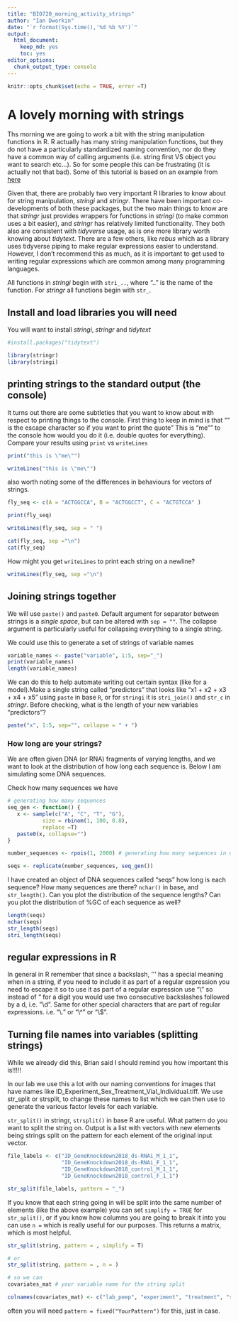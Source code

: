 ```yaml
---
title: "BIO720_morning_activity_strings"
author: "Ian Dworkin"
date: "`r format(Sys.time(),'%d %b %Y')`"
output: 
  html_document: 
    keep_md: yes
    toc: yes
editor_options: 
  chunk_output_type: console
---
```


```r
knitr::opts_chunk$set(echo = TRUE, error =T)
```

# A lovely morning with strings

Ths morning we are going to work a bit with the string manipulation functions in R. R actually has many string manipulation functions, but they do not have a particularly standardized naming convention, nor do they have a common way of calling arguments (i.e. string first VS object you want to search etc...). So for some people this can be frustrating (it is actually not that bad). Some of this tutorial is based on an example from [here](https://francoismichonneau.net/2017/04/tidytext-origins-of-species/)

Given that, there are probably two very important R libraries to know about for string manipulation, *stringi* and *stringr*. There have been important co-developments of both these packages, but the two main things to know are that *stringr* just provides wrappers for functions in *stringi* (to make common uses a bit easier), and *stringr* has relatively limited functionality. They both also are consistent with *tidyverse* usage, as is one more library worth knowing about *tidytext*. There are a few others, like *rebus* which as a library uses tidyverse piping to make regular expressions easier to understand. However, I don't recommend this as much, as it is important to get used to writing regular expressions which are common among many programming languages.

All functions in *stringi* begin with `stri_..`, where ".." is the name of the function. For *stringr* all functions begin with `str_`.

## Install and load libraries you will need

You will want to install *stringi*, *stringr* and *tidytext*

```r
#install.packages("tidytext")
```

```r
library(stringr)
library(stringi)
```


## printing strings to the standard output (the console)

It turns out there are some subtleties that you want to know about with respect to printing things to the console. First thing to keep in mind is that "\" is the escape character so if you want to print the quote " This is "me"" to the console how would you do it (i.e. double quotes for everything). Compare your results using `print` vs `writeLines`

```r
print("this is \"me\"")
```


```r
writeLines("this is \"me\"")
```

also worth noting some of the differences in behaviours for vectors of strings.

```r
fly_seq <- c(A = "ACTGGCCA", B = "ACTGGCCT", C = "ACTGTCCA" )

print(fly_seq)
```


```r
writeLines(fly_seq, sep = " ")
```


```r
cat(fly_seq, sep ="\n")
cat(fly_seq)
```

How might you get `writeLines` to print each string on a newline?

```r
writeLines(fly_seq, sep ="\n")
```

## Joining strings together

We will use `paste()` and `paste0`. Default argument for separator between strings is a *single space*, but can be altered with `sep = ""`. The collapse argument is particularly useful for collapsing everything to a single string.

We could use this to generate a set of strings of variable names

```r
variable_names <- paste("variable", 1:5, sep="_")
print(variable_names)
length(variable_names)
```

We can do this to help automate writing out certain syntax (like for a model).Make a single string called "predictors" that looks like "x1 + x2 + x3 + x4 + x5" using `paste` in base `R`, or for  `stringi` it is `stri_join()` and `str_c` in *stringr*. Before checking, what is the length of your new variables "predictors"?

```r
paste("x", 1:5, sep="", collapse = " + ")
```

### How long are your strings?

We are often given DNA (or RNA) fragments of varying lengths, and we want to look at the distribution of how long each sequence is. Below I am simulating some DNA sequences. 

Check how many sequences we have 

```r
# generating how many sequences
seq_gen <- function() {
   x <- sample(c("A", "C", "T", "G"), 
           size = rbinom(1, 100, 0.8),
           replace =T)
   paste0(x, collapse="")    
}

number_sequences <- rpois(1, 2000) # generating how many sequences in our sample

seqs <- replicate(number_sequences, seq_gen())
```

I have created an object of DNA sequences called "seqs" how long is each sequence? How many sequences are there? `nchar()` in base, and `str_length()`. Can you plot the distribution of the sequence lengths? Can you plot the distribution of %GC of each sequence as well?

```r
length(seqs)
nchar(seqs)
str_length(seqs)
stri_length(seqs)
```


## **regular expressions in R**

In general in R remember that since a backslash, '\'' has a special meaning when in a string, if you need to include it as part of a regular expression you need to escape it so to use it as part of a regular expression use "\\" so instead of "\d" for a digit you would use two consecutive backslashes followed by a d, i.e. "\\d". Same for other special characters that are part of regular expressions. i.e. "\\." or "\\^" or "\\$".  


## Turning file names into variables (splitting strings)

While we already did this, Brian said I should remind you how important this is!!!!!

In our lab we use this a lot with our naming conventions for images that have names like ID_Experiment_Sex_Treatment_Vial_Individual.tiff. We use str_split or strsplit, to change these names to list which we can then use to generate the various factor levels for each variable.

`str_split()` in stringr, `strsplit()` in base R are useful. What pattern do you want to split the string on. Output is a list with vectors with new elements being strings split on the pattern for each element of the original input vector.

```r
file_labels <- c("ID_GeneKnockdown2018_ds-RNAi_M_1_1", 
                 "ID_GeneKnockdown2018_ds-RNAi_F_1_1",
                 "ID_GeneKnockdown2018_control_M_1_1",
                 "ID_GeneKnockdown2018_control_F_1_1")

str_split(file_labels, pattern = "_")
```

If you know that each string going in will be split into the same number of elements (like the above example) you can set `simplify = TRUE` for `str_split()`, or if you know how columns you are going to break it into you can use `n = ` which is really useful for our purposes. This returns a matrix, which is most helpful. 

```r
str_split(string, pattern = , simplify = T)

# or
str_split(string, pattern = , n = )
```


```r
# so we can
covariates_mat # your variable name for the string split

colnames(covariates_mat) <- c("lab_peep", "experiment", "treatment", "sex", "vial", "individual")
```

often you will need `pattern = fixed("YourPattern")` for this, just in case.


